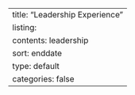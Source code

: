 ---
title: "Leadership Experience"
listing:
    contents: leadership
    sort: enddate
    type: default
    categories: false
---